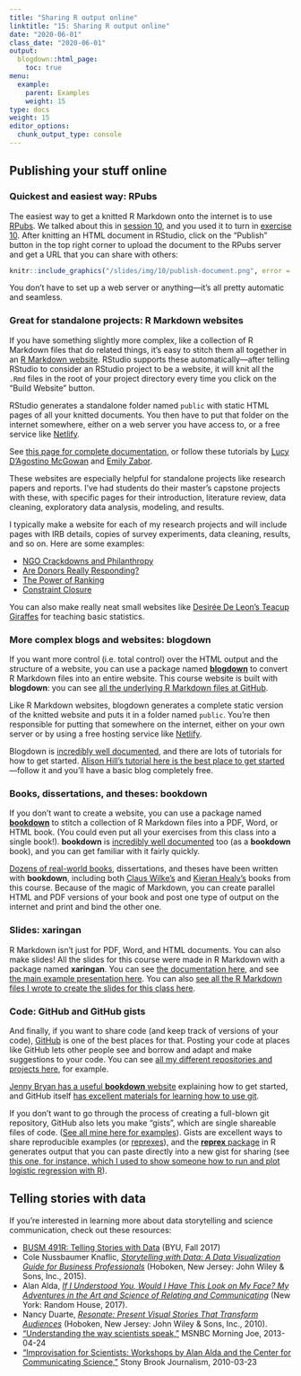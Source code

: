 ```yaml
---
title: "Sharing R output online"
linktitle: "15: Sharing R output online"
date: "2020-06-01"
class_date: "2020-06-01"
output:
  blogdown::html_page:
    toc: true
menu:
  example:
    parent: Examples
    weight: 15
type: docs
weight: 15
editor_options: 
  chunk_output_type: console
---
```


## Publishing your stuff online

### Quickest and easiest way: RPubs

The easiest way to get a knitted R Markdown onto the internet is to use [RPubs](https://rpubs.com/). We talked about this in [session 10](/slides/10-slides.html#sharing-content), and you used it to turn in [exercise 10](/assignment/10-exercise/). After knitting an HTML document in RStudio, click on the "Publish" button in the top right corner to upload the document to the RPubs server and get a URL that you can share with others:

```r
knitr::include_graphics("/slides/img/10/publish-document.png", error = FALSE)
```

You don't have to set up a web server or anything—it's all pretty automatic and seamless.


### Great for standalone projects: R Markdown websites

If you have something slightly more complex, like a collection of R Markdown files that do related things, it's easy to stitch them all together in an [R Markdown website](https://rmarkdown.rstudio.com/lesson-13.html). RStudio supports these automatically—after telling RStudio to consider an RStudio project to be a website, it will knit all the `.Rmd` files in the root of your project directory every time you click on the "Build Website" button. 

RStudio generates a standalone folder named `public` with static HTML pages of all your knitted documents. You then have to put that folder on the internet somewhere, either on a web server you have access to, or a free service like [Netlify](https://www.netlify.com/).

See [this page for complete documentation](https://bookdown.org/yihui/rmarkdown/rmarkdown-site.html), or follow these tutorials by [Lucy D'Agostino McGowan](https://livefreeordichotomize.com/2017/08/08/how-to-make-an-rmarkdown-website/) and [Emily Zabor](https://www.emilyzabor.com/tutorials/rmarkdown_websites_tutorial.html).

These websites are especially helpful for standalone projects like research papers and reports. I've had students do their master's capstone projects with these, with specific pages for their introduction, literature review, data cleaning, exploratory data analysis, modeling, and results.

I typically make a website for each of my research projects and will include pages with IRB details, copies of survey experiments, data cleaning, results, and so on. Here are some examples:

- [NGO Crackdowns and Philanthropy](https://stats.andrewheiss.com/ngo-crackdowns-philanthropy/)
- [Are Donors Really Responding?](https://stats.andrewheiss.com/donors-ngo-restrictions/)
- [The Power of Ranking](https://stats.andrewheiss.com/edb-social-pressure/)
- [Constraint Closure](https://stats.andrewheiss.com/constraint-closure/)

You can also make really neat small websites like [Desirée De Leon's Teacup Giraffes](https://tinystats.github.io/teacups-giraffes-and-statistics/index.html) for teaching basic statistics.


### More complex blogs and websites: blogdown

If you want more control (i.e. total control) over the HTML output and the structure of a website, you can use a package named [**blogdown**](https://bookdown.org/yihui/blogdown/structure-of-the-book.html) to convert R Markdown files into an entire website. This course website is built with **blogdown**: you can see [all the underlying R Markdown files at GitHub](https://github.com/andrewheiss/datavizm20.classes.andrewheiss.com).

Like R Markdown websites, blogdown generates a complete static version of the knitted website and puts it in a folder named `public`. You're then responsible for putting that somewhere on the internet, either on your own server or by using a free hosting service like [Netlify](https://www.netlify.com/).

Blogdown is [incredibly well documented](https://bookdown.org/yihui/blogdown/), and there are lots of tutorials for how to get started. [Alison Hill's tutorial here is the best place to get started](https://alison.rbind.io/post/2017-06-12-up-and-running-with-blogdown/)—follow it and you'll have a basic blog completely free.


### Books, dissertations, and theses: bookdown

If you don't want to create a website, you can use a package named [**bookdown**](https://bookdown.org/) to stitch a collection of R Markdown files into a PDF, Word, or HTML book. (You could even put all your exercises from this class into a single book!). **bookdown** is [incredibly well documented](https://bookdown.org/yihui/bookdown/) too (as a **bookdown** book), and you can get familiar with it fairly quickly. 

[Dozens of real-world books](https://bookdown.org/home/archive/), dissertations, and theses have been written with **bookdown**, including both [Claus Wilke's](https://serialmentor.com/dataviz/) and [Kieran Healy's](https://socviz.co/) books from this course. Because of the magic of Markdown, you can create parallel HTML and PDF versions of your book and post one type of output on the internet and print and bind the other one.


### Slides: xaringan

R Markdown isn't just for PDF, Word, and HTML documents. You can also make slides! All the slides for this course were made in R Markdown with a package named **xaringan**. You can see [the documentation here](https://bookdown.org/yihui/rmarkdown/xaringan.html), and see [the main example presentation here](https://slides.yihui.org/xaringan/). You can also [see all the R Markdown files I wrote to create the slides for this class here](https://github.com/andrewheiss/datavizm20.classes.andrewheiss.com/tree/master/static/slides).


### Code: GitHub and GitHub gists

And finally, if you want to share code (and keep track of versions of your code), [GitHub](https://github.com/) is one of the best places for that. Posting your code at places like GitHub lets other people see and borrow and adapt and make suggestions to your code. You can see [all my different repositories and projects here](https://github.com/andrewheiss/), for example.

[Jenny Bryan has a useful **bookdown** website](https://happygitwithr.com/) explaining how to get started, and GitHub itself [has excellent materials for learning how to use git](https://guides.github.com/activities/hello-world/).

If you don't want to go through the process of creating a full-blown git repository, GitHub also lets you make "gists", which are single shareable files of code. ([See all mine here for examples](https://gist.github.com/andrewheiss)). Gists are excellent ways to share reproducible examples (or [reprexes](https://www.jessemaegan.com/post/so-you-ve-been-asked-to-make-a-reprex/)), and the [**reprex** package](https://reprex.tidyverse.org/) in R generates output that you can paste directly into a new gist for sharing (see [this one, for instance, which I used to show someone how to run and plot logistic regression with R](https://gist.github.com/andrewheiss/5ea439fae38e61419858ce9b5c2027cd)).


## Telling stories with data

If you're interested in learning more about data storytelling and science communication, check out these resources:

- <i class="fas fa-university"></i> [BUSM 491R: Telling Stories with Data](https://www.jessemaegan.com/post/so-you-ve-been-asked-to-make-a-reprex/) (BYU, Fall 2017)
- <i class="fas fa-book"></i> Cole Nussbaumer Knaflic, [*Storytelling with Data: A Data Visualization Guide for Business Professionals*](https://www.amazon.com/Storytelling-Data-Visualization-Business-Professionals/dp/1119002257) (Hoboken, New Jersey: John Wiley & Sons, Inc., 2015).
- <i class="fas fa-book"></i> Alan Alda, [*If I Understood You, Would I Have This Look on My Face? My Adventures in the Art and Science of Relating and Communicating*](https://www.amazon.com/Understood-Would-Have-This-Look/dp/0812989147) (New York: Random House, 2017). 
- <i class="fas fa-book"></i> Nancy Duarte, [*Resonate: Present Visual Stories That Transform Audiences*](https://www.amazon.com/Resonate-Present-Stories-Transform-Audiences/dp/0470632011) (Hoboken, New Jersey: John Wiley & Sons, Inc., 2010).
- <i class="fab fa-youtube"></i> ["Understanding the way scientists speak,"](http://www.msnbc.com/morning-joe/watch/understanding-the-way-scientists-speak-27745859874) MSNBC Morning Joe, 2013-04-24
- <i class="fab fa-youtube"></i> ["Improvisation for Scientists: Workshops by Alan Alda and the Center for Communicating Science,"](https://www.youtube.com/watch?v=JtdyA7SibG8) Stony Brook Journalism, 2010-03-23
